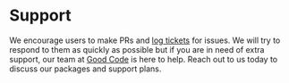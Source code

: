 # Support

We encourage users to make PRs and [log tickets](https://github.com/reaviz/reaviz/issues) for issues. We will try to respond to them as quickly as possible
but if you are in need of extra support, our team at [Good Code](https://goodcode.us?utm=reaviz) is here to help. Reach out
to us today to discuss our packages and support plans.
